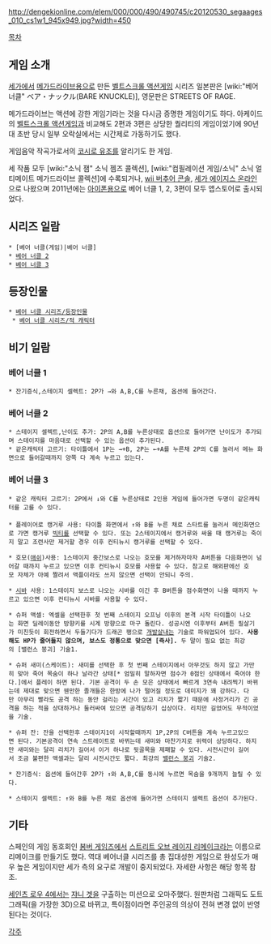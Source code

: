http://dengekionline.com/elem/000/000/490/490745/c20120530_segaages_010_cs1w1_945x949.jpg?width=450 

[[목차]]

== 게임 소개 ==
[[세가]]에서 [[메가드라이브]]용으로 만든 [[벨트스크롤 액션게임]] 시리즈
일본판은 [wiki:"베어 너클" ベア・ナックル(BARE KNUCKLE)], 영문판은 STREETS OF RAGE.

메가드라이브는 액션에 강한 게임기라는 것을 다시금 증명한 게임이기도 하다. 아케이드의 [[벨트스크롤 액션게임]]과 비교해도 2편과 3편은 상당한 퀄리티의 게임이었기에 90년대 초반 당시 일부 오락실에서는 시간제로 가동하기도 했다.

게임음악 작곡가로서의 [[코시로 유조]]를 알리기도 한 게임.

세 작품 모두 [wiki:"소닉 잼" 소닉 젬즈 콜렉션], [wiki:"컴필레이션 게임/소닉" 소닉 얼티메이트 메가드라이브 콜렉션]에 수록되거나, [http://vc.sega.jp/lineup.html wii 버추어 콘솔], [http://ages.sega.jp/index.html 세가 에이지스 온라인]으로 나왔으며 2011년에는 [[아이폰]]용으로 베어 너클 1, 2, 3편이 모두 앱스토어로 출시되었다.

== 시리즈 일람 ==
 * [베어 너클(게임)|베어 너클]
 * [[베어 너클 2]]
 * [[베어 너클 3]]

== 등장인물 ==
 * [[베어 너클 시리즈/등장인물]]
  * [[베어 너클 시리즈/적 캐릭터]]

== 비기 일람 ==
=== 베어 너클 1 ===
 * 잔기증식,스테이지 셀렉트: 2P가 →와 A,B,C를 누른채, 옵션에 들어간다.

=== 베어 너클 2 ===
 * 스테이지 셀렉트,난이도 추가: 2P의 A,B를 누른상태로 옵션으로 들어가면 난이도가 추가되며 스테이지를 마음대로 선택할 수 있는 옵션이 추가된다.
 * 같은캐릭터 고르기: 타이틀에서 1P는 →+B, 2P는 ←+A를 누른채 2P의 C를 눌러서 메뉴 화면으로 들어갈때까지 양쪽 다 계속 누르고 있는다.

=== 베어 너클 3 ===
 * 같은 캐릭터 고르기: 2P에서 ↓와 C를 누른상태로 2인용 게임에 들어가면 두명이 같은캐릭터를 고를 수 있다. 
 
 * 플레이어로 캥거루 사용: 타이틀 화면에서 ↑와 B를 누른 채로 스타트를 눌러서 메인화면으로 가면 캥거루 [[빅티]]를 선택할 수 있다. 또는 2스테이지에서 캥거루와 싸울 때 캥거루는 죽이지 말고 조련사만 제거할 경우 이후 컨티뉴시 캥거루를 선택할 수 있다.

 * 호모([[애쉬]])사용: 1스테이지 중간보스로 나오는 호모를 제거하자마자 A버튼을 다음화면이 넘어갈 때까지 누르고 있으면 이후 컨티뉴시 호모를 사용할 수 있다. 참고로 해외판에선 호모 자체가 아예 짤려서 액플이라도 쓰지 않으면 선택이 안되니 주의.

 * [[시바]] 사용: 1스테이지 보스로 나오는 시바를 이긴 후 B버튼을 점수화면이 나올 때까지 누르고 있으면 이후 컨티뉴시 시바를 사용할 수 있다.

 * 슈퍼 액셀: 엑셀을 선택한후 첫 번째 스테이지 오프닝 이후의 본격 시작 타이틀이 나오는 화면 딜레이동안 방향키를 시계 방향으로 마구 돌린다. 성공시엔 이후부터 A버튼 필살기가 미친듯이 회전하면서 두들기다가 드래곤 팽으로 [[개발살]]내는 기술로 파워업되어 있다. '''사용해도 HP가 줄어들지 않으며, 보스도 정통으로 맞으면 [즉사].''' 두 말이 필요 없는 최강의 [밸런스 붕괴] 기술1.

 * 슈퍼 새미(스케이트): 새미를 선택한 후 첫 번째 스테이지에서 아무것도 하지 않고 가만히 맞아 죽어 목숨이 하나 날라간 상태[* 엄밀히 말하자면 점수가 0점인 상태에서 죽어야 한다.]에서 플레이 하면 된다. 기본 공격이 두 손 모은 상태에서 빠르게 3연속 내려찍기 바뀌는데 제대로 맞으면 웬만한 졸개들은 한방에 나가 떨어질 정도로 데미지가 꽤 강하다. 다만 아무리 빨라도 공격 하는 동안 걸리는 시간이 있고 리치가 짧기 때문에 사정거리가 긴 공격을 하는 적을 상대하거나 둘러싸여 있으면 공격당하기 십상이다. 리치만 길었어도 무적이었을 기술.

 * 슈퍼 잔: 잔을 선택한후 스테이지1이 시작할때까지 1P,2P의 C버튼을 계속 누르고있으면 된다. 기본공격이 연속 스트레이트로 바뀌는데 새미와 마찬가지로 위력이 상당하다. 하지만 새미와는 달리 리치가 길어서 이거 하나로 뒷골목을 제패할 수 있다. 시전시간이 길어서 조금 불편한 액셀과는 달리 시전시간도 짧다. 최강의 [[밸런스 붕괴]] 기술2.

 * 잔기증식: 옵션에 들어간후 2P가 ↑와 A,B,C를 동시에 누르면 목숨을 9개까지 늘릴 수 있다.

 * 스테이지 셀렉트: ↑와 B를 누른 채로 옵션에 들어가면 스테이지 셀렉트 옵션이 추가된다.

== 기타 ==
스페인의 게임 동호회인 [[봄버 게임즈]]에서 [[스트리트 오브 레이지 리메이크]]라는 이름으로 리메이크를 만들기도 했다. 역대 베어너클 시리즈를 총 집대성한 게임으로 완성도가 매우 높은 게임이지만 세가 측의 요구로 개발이 중지되었다. 자세한 사항은 해당 항목 참조.

[[세인츠 로우 4]]에서는 [[쟈니 겟]]을 구출하는 미션으로 오마주했다. 원판처럼 그래픽도 도트 그래픽(을 가장한 3D)으로 바뀌고, 특이점이라면 주인공의 의상이 전혀 변경 없이 반영된다는 것이다.

[[각주]]
